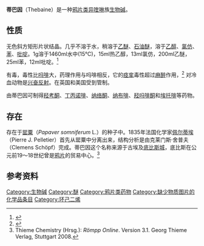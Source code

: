{{chembox
| NameEn = Thebaine
| ImageFile = Thebaine skeletal.png
| IUPACName = 6,7,8,14-tetradehydro-4,5a-epoxy-3,6-dimethoxy-17-methylmorphinan
| OtherNames = 二甲基吗啡；基布碱
| Section1 = {{Chembox Identifiers
| CASNo = 115-37-7
| CASNo_Ref = {{cascite|correct|CAS}}
|  Abbreviations  =  
|  ChemSpiderID  =  4479543
|  EINECS  =  
|  PubChem  =  5321926
|  SMILES  =  CN1CCC23C4C(=CC=C2C1CC5=C3C(=C(C=C5)OC)O4)OC
|  InChI  =  
|  RTECS  = 
|  MeSHName  =  Thebaine
|  ChEBI  =  9519
|  KEGG  =  C06173
|  ATCCode_prefix  =  
|  ATCCode_suffix  =  
|  ATC_Supplemental  = |  UNII_Ref  = {{fdacite|correct|FDA}}|  UNII  =  2P9MKG8GX7
|  ChEMBL_Ref  = {{ebicite|correct|EBI}}|  ChEMBL  =  403893
|  InChIKey  =  FQXXSQDCDRQNQE-VMDGZTHMBG
|  StdInChI_Ref  = {{stdinchicite|correct|chemspider}}|  StdInChI  =  1S/C19H21NO3/c1-20-9-8-19-12-5-7-15(22-3)18(19)23-17-14(21-2)6-4-11(16(17)19)10-13(12)20/h4-7,13,18H,8-10H2,1-3H3/t13-,18+,19+/m1/s1
|  StdInChIKey_Ref  = {{stdinchicite|correct|chemspider}}|  StdInChIKey  =  FQXXSQDCDRQNQE-VMDGZTHMSA-N
|  InChIKey1  =  FQXXSQDCDRQNQE-VMDGZTHMSA-N
|  ChemSpiderID_Ref  = {{chemspidercite|correct|chemspider}}|  ChemSpiderID1_Ref  = {{chemspidercite|correct|chemspider}}|  ChemSpiderID1  =  4479543
|  ChEBI_Ref  = {{ebicite|correct|EBI}}|  KEGG_Ref  = {{keggcite|changed|kegg}}
}}
| Section2 = {{Chembox Properties
| Formula =
| C =19  | H =21  | N =1  | O =3
| MolarMass = 
| Appearance =无色斜方矩形片状结晶
| pH = 7.6 (饱和水溶液)
| pKa = 6.05 (15°C)
| Density = 1.31 g/cm<sup>3</sup>
| MeltingPt = 190～193 °C，<br />(常压下170～180 °C升华)
| BoilingPt = 
| Solubility = 2.2 g/L
| SolubleOther = 
| Solvent = 
| pKb = }}
| Section3 = {{Chembox Pharmacology
| ProteinBound = 
| Bioavail = 
| Metabolism = ''O''-去甲基化<ref name="mikus1991">{{cite journal en|author=Mikus G, Somogyi AA, Bochner F, Eichelbaum M|title=Thebaine O-demethylation to oripavine: genetic differences between two rat strains|journal=Xenobiotica|year=1991|volume=21|issue=11|pages=1501–9|pmid=1763524}}</ref>
| HalfLife = 
| Excretion = 
| PregCat = 
| PregCat_UK = 
| PregCat_US = 
| PregCat_AU = 
| PregCat_CA = 
| Legal_US = Schedule II
| Legal_UK = Class A
| Legal_AU = 
| Legal_CA = 
| Legal_status = 
| AdminRoutes = 
| Licence_EU = 
| Licence_US =
| Dependency_liability = 低 <ref name="who1980">{{cite journal en|author=WHO Advisory Group|url=http://www.unodc.org/unodc/en/bulletin/bulletin_1980-01-01_1_page006.html|title=The dependence potential of thebaine|journal=Bulletin on Narcotics|year=1980|volume=32|issue=1|pages=45–54|pmid=6778542|deadurl=yes|archiveurl=https://web.archive.org/web/20050529075238/http://www.unodc.org/unodc/en/bulletin/bulletin_1980-01-01_1_page006.html|archivedate=2005-05-29}}</ref> 
  }}
| Section4 = {{Chembox Hazards
|   EUHazardSymbol = {{Chembox EUHazardSymbol|T+}}
|   RPhrases = {{R26/27/28}}
|   SPhrases = {{S22}}, {{S36/37/39}}, {{S45}}
|   LD50 = 54 mg/kg (大鼠经口)
  }}
}}

'''蒂巴因'''（Thebaine）是一种[[鸦片类|鸦片类]][[异喹啉|异喹啉]]族[[生物碱|生物碱]]。

==性质==
无色斜方矩形片状结晶。几乎不溶于水，稍溶于[[乙醚|乙醚]]、[[石油醚|石油醚]]，溶于[[乙醇|乙醇]]、[[氯仿|氯仿]]、[[苯|苯]]、[[吡啶|吡啶]]。1g溶于1460ml水中(15℃)，15ml热乙醇，13ml氯仿，200ml乙醚，25ml苯，12ml吡啶。<ref>{{cite web|url=http://www.chemyq.com/xz/xz4/37091gogxx.htm|title=蒂巴因；二甲基吗啡；基布碱|publisher=化工引擎|accessdate=2009-09-28}}</ref>

有毒，毒性比[[吗啡|吗啡]]大，药理作用与吗啡相反，它的[[痉挛|痉挛]]毒性超过[[麻醉|麻醉]]作用，<ref name="aceto 1999">{{cite journal en|author=Aceto MD, Harris LS, Abood ME, Rice KC|title=Stereoselective mu- and delta-opioid receptor-related antinociception and binding with (+)-thebaine|journal=European Journal of Pharmacology|year=1999|volume=365|issue=2-3|pages=143–7|pmid=9988096}}</ref> 对冷血动物是[[兴奋反射|兴奋反射]]。在英国和美国受到管制。

由蒂巴因可制得[[羟考酮|羟考酮]]、[[丁丙诺啡|丁丙诺啡]]、[[纳络酮|纳络酮]]、[[纳布啡|纳布啡]]、[[羟吗啡酮|羟吗啡酮]]和[[埃托啡|埃托啡]]等药物。

==存在==
存在于[[罂粟|罂粟]]（''Papaver somniferum'' L.）的种子中。1835年法国化学家[[佩尔蒂埃|佩尔蒂埃]]（Pierre J. Pelletier）首先从罂粟中分离出来，结构分析是由克莱门斯·舍普夫（Clemens Schöpf）完成。蒂巴因这个名称来源于古埃及[[底比斯_(埃及)|底比斯城]]，底比斯在公元前19～18世纪曾是[[鸦片|鸦片]]的贸易中心。<ref>Thieme Chemistry (Hrsg.): ''Römpp Online''. Version 3.1. Georg Thieme Verlag, Stuttgart 2008. </ref>

==参考资料==
{{reflist}}

[[Category:生物碱|Category:生物碱]]
[[Category:醚|Category:醚]]
[[Category:鸦片类药物|Category:鸦片类药物]]
[[Category:缺少物质图片的化学品条目|Category:缺少物质图片的化学品条目]]
[[Category:环己二烯|Category:环己二烯]]